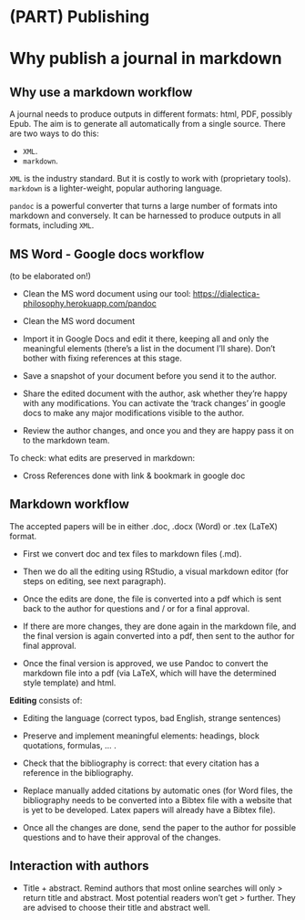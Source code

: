 # (PART) Publishing {-} 

# Why publish a journal in markdown

## Why use a markdown workflow

A journal needs to produce outputs in different formats: html, PDF, possibly Epub. The aim is to generate all automatically from a single source. There are two ways to do this:

-   `XML`.
-   `markdown`.

`XML` is the industry standard. But it is costly to work with (proprietary tools). `markdown` is a lighter-weight, popular authoring language.

`pandoc` is a powerful converter that turns a large number of formats into markdown and conversely. It can be harnessed to produce outputs in all formats, including `XML`.

## MS Word - Google docs workflow

(to be elaborated on!)

::: private
-   Clean the MS word document using our tool: [[https://dialectica-philosophy.herokuapp.com/pandoc]{.ul}](https://dialectica-philosophy.herokuapp.com/pandoc)

:::

-   Clean the MS word document

-   Import it in Google Docs and edit it there, keeping all and only the meaningful elements (there's a list in the document I'll share). Don't bother with fixing references at this stage.

-   Save a snapshot of your document before you send it to the author.

-   Share the edited document with the author, ask whether they're happy with any modifications. You can activate the 'track changes' in google docs to make any major modifications visible to the author.

-   Review the author changes, and once you and they are happy pass it on to the markdown team.

To check: what edits are preserved in markdown:

-   Cross References done with link & bookmark in google doc

## Markdown workflow

The accepted papers will be in either .doc, .docx (Word) or .tex (LaTeX) format.

-   First we convert doc and tex files to markdown files (.md).

-   Then we do all the editing using RStudio, a visual markdown editor (for steps on editing, see next paragraph).

-   Once the edits are done, the file is converted into a pdf which is sent back to the author for questions and / or for a final approval.

-   If there are more changes, they are done again in the markdown file, and the final version is again converted into a pdf, then sent to the author for final approval.

-   Once the final version is approved, we use Pandoc to convert the markdown file into a pdf (via LaTeX, which will have the determined style template) and html.

**Editing** consists of:

-   Editing the language (correct typos, bad English, strange sentences)

-   Preserve and implement meaningful elements: headings, block quotations, formulas, ... .

-   Check that the bibliography is correct: that every citation has a reference in the bibliography.

-   Replace manually added citations by automatic ones (for Word files, the bibliography needs to be converted into a Bibtex file with a website that is yet to be developed. Latex papers will already have a Bibtex file).

-   Once all the changes are done, send the paper to the author for possible questions and to have their approval of the changes.


## Interaction with authors

-   Title + abstract. Remind authors that most online searches will only
    > return title and abstract. Most potential readers won't get
    > further. They are advised to choose their title and abstract well.

